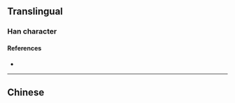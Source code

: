 {{character info/new}}
{{also|濰}}
==Translingual==

===Han character===
{{Han char|rn=85|rad=水|as=11|sn=14|four=|canj=EVMG|ids=⿰氵维}}

====References====
* {{Han ref|kx=0648.281|hdz=31734.040|uh=6F4D|ud=28493}}

----

==Chinese==
{{zh-see|濰}}